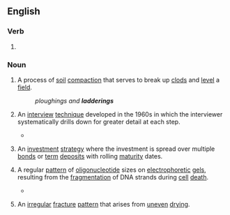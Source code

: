 ==English==

===Verb===
{{head|en|verb form}}

# {{present participle of|en|ladder|nocat=1}}

===Noun===
{{en-noun|~}}

# {{lb|en|agriculture|countable}} A process of [[soil]] [[compaction]] that serves to break up [[clods]] and [[level]] a [[field]].
#: ''ploughings and '''ladderings'''''
# {{lb|en|uncountable}} An [[interview]] [[technique]] developed in the 1960s in which the interviewer systematically drills down for greater detail at each step.
#* {{quote-book|en|title=A Gentle Guide To Research Methods|author=Rugg, Gordon, ‎Petre, & Marian|year=2006|page=127|ISBN=0335219276|passage=With upward '''laddering''' like this, you're going from the bottom of the hierarchy up towards the top, and what you'll typically find is that as you go up the number of branches decreases, so you'll keep hitting the same responses and the same high level goals and values eventually, more or less regardless of where you started from.}}
# {{lb|en|uncountable}} An [[investment]] [[strategy]] where the investment is spread over multiple [[bond]]s or [[term]] [[deposit]]s with rolling [[maturity]] dates.
# {{lb|en|uncountable}} A regular [[pattern]] of [[oligonucleotide]] sizes on [[electrophoretic]] [[gels]], resulting from the [[fragmentation]] of DNA strands during [[cell]] [[death]].
#* {{quote-book|en|title=Cell Engineering: Apoptosis|author=Mohamed Al-Rubeai & ‎Martin Fussenegger|year=2006|page=116|ISBN=1402022174|passage=For example, tobacco cell cultures grown at 5oC, resulted in a loss of viability relative to control cells and exhibited DNA '''laddering''' (Koukalova et al., 1997).}}
# {{lb|en|uncountable}} An [[irregular]] [[fracture]] [[pattern]] that arises from [[uneven]] [[drying]].